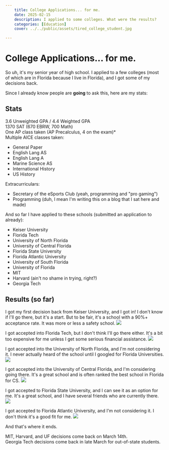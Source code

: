 ```yaml
---
    title: College Applications... for me.
    date: 2025-02-15
    description: I applied to some colleges. What were the results?
    categories: [Education]
    cover: ../../public/assets/tired_college_student.jpg

---
```


# College Applications... for me.

So uh, it's my senior year of high school. I applied to a few colleges (most of which are in Florida because I live in Florida), and I got some of my decisions back.

Since I already know people are **going** to ask this, here are my stats:

## Stats

3.6 Unweighted GPA / 4.4 Weighted GPA \
1370 SAT (670 EBRW, 700 Math) \
One AP class taken (AP Precalculus, 4 on the exam)\* \
Multiple AICE classes taken:

-   General Paper
-   English Lang AS
-   English Lang A
-   Marine Science AS
-   International History
-   US History

Extracurriculars:

-   Secretary of the eSports Club (yeah, programming and "pro gaming")
-   Programming (duh, I mean I'm writing this on a blog that I sat here and made)

And so far I have applied to these schools (submitted an application to already):

-   Keiser University
-   Florida Tech
-   University of North Florida
-   University of Central Florida
-   Florida State University
-   Florida Atlantic University
-   University of South Florida
-   University of Florida
-   MIT
-   Harvard (ain't no shame in trying, right?)
-   Georgia Tech

## Results (so far)

I got my first decision back from Keiser University, and I got in! I don't know if I'll go there, but it's a start.
But to be fair, it's a school with a 90%+ acceptance rate. It was more or less a safety school.
![](../../public/assets/keiser_acceptance.png)

I got accepted into Florida Tech, but I don't think I'll go there either. It's a bit too expensive for me unless I get some serious financial assistance.
![](../../public/assets/florida_tech_acceptance.png)

I got accepted into the University of North Florida, and I'm not considering it. I never actually heard of the school until I googled for Florida Universities.
![](../../public/assets/unf_acceptance.png)

I got accepted into the University of Central Florida, and I'm considering going there. It's a great school and is often ranked the best school in Florida for CS.
![](../../public/assets/ucf_acceptance.png)

I got accepted to Florida State University, and I can see it as an option for me. It's a great school, and I have several friends who are currently there.
![](../../public/assets/fsu_acceptance.png)

I got accepted to Florida Atlantic University, and I'm not considering it. I don't think it's a good fit for me.
![](../../public/assets/fau_acceptance.png)

And that's where it ends.

MIT, Harvard, and UF decisions come back on March 14th. \
Georgia Tech decisions come back in late March for out-of-state students.
